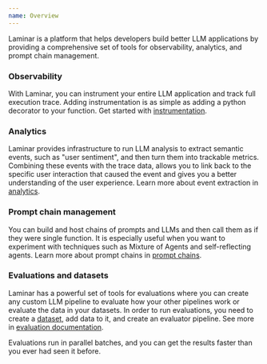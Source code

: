 ```yaml
---
name: Overview
---
```

Laminar is a platform that helps developers build better LLM applications by providing a comprehensive set of tools for observability, analytics, and prompt chain management.

### Observability
With Laminar, you can instrument your entire LLM application and track full execution trace. Adding instrumentation is as simple as adding a python decorator to your function. Get started with [instrumentation](/documentation/observability/introduction).

### Analytics
Laminar provides infrastructure to run LLM analysis to extract semantic events, such as "user sentiment", and then turn them into trackable metrics. Combining these events with the trace data, allows you to link back to the specific user interaction that caused the event and gives you a better understanding of the user experience.
Learn more about event extraction in [analytics](/documentation/analytics/introduction).

### Prompt chain management
You can build and host chains of prompts and LLMs and then call them as if they were single function. It is especially useful when you want to experiment with techniques such as Mixture of Agents and self-reflecting agents.
Learn more about prompt chains in [prompt chains](/documentation/pipeline/introduction).

### Evaluations and datasets

Laminar has a powerful set of tools for evaluations where you can create any custom LLM pipeline to evaluate
how your other pipelines work or evaluate the data in your datasets. In order to run evaluations, you need to
create a [dataset](/documentation/datasets/introduction), add data to it, and create an evaluator pipeline. See more in
[evaluation documentation](/documentation/evaluations/introduction).

Evaluations run in parallel batches, and you can get the results faster than you ever had seen it before.
